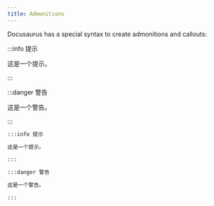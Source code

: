 ```yaml
---
title: Admonitions
---
```


Docusaurus has a special syntax to create admonitions and callouts:

:::info 提示

这是一个提示。

:::

:::danger 警告

这是一个警告。

:::

```markdown
:::info 提示

这是一个提示。

:::

:::danger 警告

这是一个警告。

:::
```
